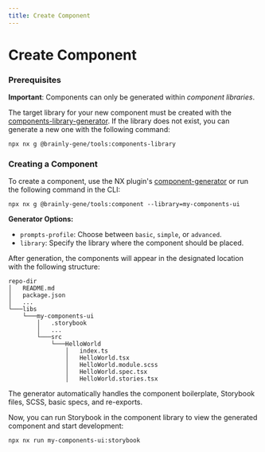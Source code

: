 ```yaml
---
title: Create Component
---
```



# Create Component

### Prerequisites

**Important**: Components can only be generated within _component libraries_.

The target library for your new component must be created with the [components-library-generator](https://github.com/brainly/gene/blob/master/packages/gene-tools/src/generators/components-library-generator/README.md). If the library does not exist, you can generate a new one with the following command:

```shell
npx nx g @brainly-gene/tools:components-library
```

### Creating a Component

To create a component, use the NX plugin's [component-generator](https://github.com/brainly/gene/blob/master/packages/gene-tools/src/generators/component-generator/README.md) or run the following command in the CLI:

```shell
npx nx g @brainly-gene/tools:component --library=my-components-ui
```

**Generator Options:**

- `prompts-profile`: Choose between `basic`, `simple`, or `advanced`.
- `library`: Specify the library where the component should be placed.

After generation, the components will appear in the designated location with the following structure:

```
repo-dir
│   README.md
│   package.json
│   ...
└───libs
    └───my-components-ui
        │   .storybook
        │   ...
        └───src
            └───HelloWorld
                │   index.ts
                │   HelloWorld.tsx
                │   HelloWorld.module.scss
                │   HelloWorld.spec.tsx
                │   HelloWorld.stories.tsx
```

The generator automatically handles the component boilerplate, Storybook files, SCSS, basic specs, and re-exports.

Now, you can run Storybook in the component library to view the generated component and start development:

```shell
npx nx run my-components-ui:storybook
```
